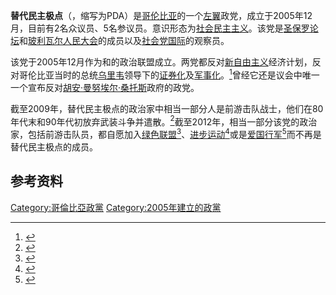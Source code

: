 {{Infobox political party
|country = 哥伦比亚
|name = 替代民主极点
|native_name = Polo Democrático Alternativo
|colorcode = yellow
|logo = PDA Logo.svg
|logo_size = 200px
|president = {{le|克拉拉·洛佩斯·奥尔布雷贡|Clara López Obregón}}
|leader1_title = 参议院领袖
|leader1_name = {{le|豪尔赫·恩里克·罗夫莱多|Jorge Enrique Robledo}}
|foundation = {{Start date|2005|12}}
|ideology =   [[民主社会主义|民主社会主义]]<br>[[社会民主主义|社会民主主义]]<ref>{{Citation |first=Jennifer |last=Schirmer |title=A Norwegian-Supported Peace Building Project: Conversations among Security Forces, Former Guerillas, and Civil Society |work=Colombia: Building Peace in a Time of War |agency=United States Institute of Peace |year=2009 |page=407}}</ref><ref>{{Citation |first=James F. |last=Rochlin |title=Social Forces and the Revolution in Military Affairs: The Cases of Colombia and Mexico |publisher=Palgrave Macmillan |year=2007 |page=90}}</ref><br>[[进步主义|进步主义]]<br>[[环保主义|环保主义]] 
|position = [[中间偏左|中间偏左]]<ref name="iwgia">{{Citation |first=Juan |last=Houghton |title=Colombia |work=The Indigenous World 2008 |publisher=International Work Group for Indigenous Affairs (IWGIA) |year=2008 |page=136}}</ref><ref name="TayBotCri">{{Citation |first1=Steven L. |last1=Taylor |first2=Felipe |last2=Botero Jaramillo |first3=Brian F. |last3=Crisp |title=Precandidates, Candidates, and Presidents: Paths to the Colombian Presidency |work=Pathways to Power |publisher=Pennsylvania State University Press |year=2008 |page=291}}</ref><ref name="#1">{{Citation |first=Mary |last=Roldán |title=End of Discussion: Violence, Participatory Democracy, and the Limits of Dissent in Colombia |work=Violent Democracies in Latin America |publisher=Duke University Press |year=2010 |page=64}}</ref>至[[左翼|左翼]]<ref name="iwgia">{{Citation |first=Juan |last=Houghton |title=Colombia |work=The Indigenous World 2008 |publisher=International Work Group for Indigenous Affairs (IWGIA) |year=2008 |page=136}}</ref><ref name="TayBotCri">{{Citation |first1=Steven L. |last1=Taylor |first2=Felipe |last2=Botero Jaramillo |first3=Brian F. |last3=Crisp |title=Precandidates, Candidates, and Presidents: Paths to the Colombian Presidency |work=Pathways to Power |publisher=Pennsylvania State University Press |year=2008 |page=291}}</ref><ref name="#1"/>
|colours = {{Color box|yellow|border=darkgray}} [[黄色|黄色]]
|headquarters = [[哥伦比亚|哥伦比亚]][[波哥大|波哥大]]
|members =
|international = [[圣保罗论坛|圣保罗论坛]]
|seats1_title = {{le|参议院 (哥伦比亚)|Senate of Colombia|参议院}}
|seats1 = {{Composition bar|5|108|hex=yellow}}
|seats2_title = {{le|众议院 (哥伦比亚)|House of Representatives (Colombia)|众议院}}
|seats2 = {{Composition bar|2|172|hex=yellow}}
| seats3_title  = {{le|哥伦比亚省长列表|List of Colombian Department Governors|省长}}
| seats3 = {{Composition bar|0|32|hex=yellow}}
| seats4_title = [[市长|市长]]
| seats4 = {{Composition bar|12|1102|hex=yellow}}
|website = [http://www.polodemocratico.net www.polodemocratico.net]}}
'''替代民主极点'''（{{lang-es|Polo Democrático Alternativo}}，缩写为PDA）是[[哥伦比亚|哥伦比亚]]的一个[[左翼|左翼]]政党，成立于2005年12月，目前有2名众议员、5名参议员。意识形态为[[社会民主主义|社会民主主义]]。该党是[[圣保罗论坛|圣保罗论坛]]和[[玻利瓦尔人民大会|玻利瓦尔人民大会]]的成员以及[[社会党国际|社会党国际]]的观察员。

该党于2005年12月作为{{le|独立民主极点|Independent Democratic Pole}}和{{Link-es|民主替代|Alternativa Democrática (Colombia)}}的政治联盟成立。两党都反对[[新自由主义|新自由主义]]经济计划，反对哥伦比亚当时的总统[[阿尔瓦罗·乌里韦|乌里韦]]领导下的[[证券化|证券化]]及[[军事化|军事化]]。<ref name="Hristov">{{Citation |first=Jasmin |last=Hristov |title=Blood & Capital: The Paramilitarization of Colombia |publisher=Ohio University Press |year=2009 |page=144}}</ref>曾经它还是议会中唯一一个宣布反对[[胡安·曼努埃尔·桑托斯|胡安·曼努埃尔·桑托斯]]政府的政党。

截至2009年，替代民主极点的政治家中相当一部分人是前游击队战士，他们在80年代末和90年代初放弃武装斗争并遣散。<ref>{{Citation |first=Jennifer |last=Schirmer |title=A Norwegian-Supported Peace Building Project: Conversations among Security Forces, Former Guerillas, and Civil Society |work=Colombia: Building Peace in a Time of War |agency=United States Institute of Peace |year=2009 |page=406}}</ref>截至2012年，相当一部分该党的政治家，包括前游击队员，都自愿加入[[绿色联盟_(哥伦比亚)|绿色联盟]]<ref>{{cite news|last1=Diario|first1=El Espectador|title=El M19 está apoderándose del Partido Verde|url=http://www.elespectador.com/noticias/politica/el-m19-esta-apoderandose-del-partido-verde-articulo-451103|accessdate=2019-03-29|archive-date=2019-12-06|archive-url=https://web.archive.org/web/20191206205854/https://www.elespectador.com/noticias/politica/el-m19-esta-apoderandose-del-partido-verde-articulo-451103|dead-url=no}}</ref>、[[人道哥伦比亚|进步运动]]<ref>{{cite news|last1=Diario|first1=El Universal|title=Gustavo Petro renuncia a filas del Polo Democrático|url=http://www.eluniversal.com/2010/11/30/int_art_gustavo-petro-renunc_2122817|accessdate=2019-03-29|archive-date=2015-12-08|archive-url=https://web.archive.org/web/20151208193335/http://www.eluniversal.com/2010/11/30/int_art_gustavo-petro-renunc_2122817|dead-url=no}}</ref>或是[[爱国行军|爱国行军]]<ref>{{cite news|last1=Revista|first1=Semana|title=Partido Comunista "sí está fuera del Polo": Comité Ejecutivo Nacional|url=http://www.semana.com/politica/articulo/partido-comunista-si-esta-fuera-del-polo-comite-ejecutivo-nacional/262995-3|accessdate=2019-03-29|archive-date=2020-08-01|archive-url=https://web.archive.org/web/20200801052627/https://www.semana.com/politica/articulo/partido-comunista-si-esta-fuera-del-polo-comite-ejecutivo-nacional/262995-3|dead-url=no}}</ref>而不再是替代民主极点的成员。

== 参考资料 ==
{{reflist|2}}

{{哥伦比亚政党}}

[[Category:哥倫比亞政黨|Category:哥倫比亞政黨]]
[[Category:2005年建立的政黨|Category:2005年建立的政黨]]